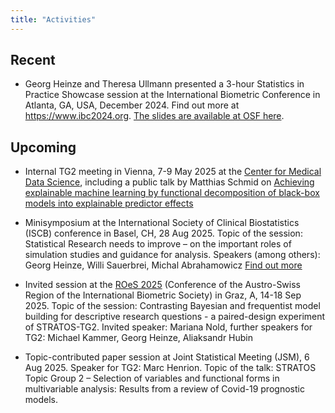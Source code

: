 ```yaml
---
title: "Activities"
---
```



## Recent

* Georg Heinze and Theresa Ullmann presented a 3-hour Statistics in Practice Showcase session at the International Biometric Conference in Atlanta, GA, USA, December 2024. Find out more at [https://www.ibc2024.org](https://www.ibc2024.org/events/showcase). [The slides are available at OSF here](https://osf.io/a5gtk/).

## Upcoming

* Internal TG2 meeting in Vienna, 7-9 May 2025 at the [Center for Medical Data Science](https://data-science.meduniwien.ac.at), including a public talk by Matthias Schmid on [Achieving explainable machine learning by functional decomposition of black-box models into explainable predictor effects](https://viennabiometrics.github.io/abstracts/20250805_WBS_Schmid.pdf)

* Minisymposium at the International Society of Clinical Biostatistics (ISCB) conference in Basel, CH, 28 Aug 2025. Topic of the session: Statistical Research needs to improve – on the important roles of simulation studies and guidance for analysis. Speakers (among others): Georg Heinze, Willi Sauerbrei, Michal Abrahamowicz [Find out more](https://iscb2025.info/mini-symposia.html#mini-symposium-3-statistical-research-needs-to-improve-on-the-important-roles-of-simulation-studies-and-guidance-for-analysis)

* Invited session at the [ROeS 2025](https://roes2025.at/index.html) (Conference of the Austro-Swiss Region of the International Biometric Society) in Graz, A, 14-18 Sep 2025. Topic of the session: Contrasting Bayesian and frequentist model building for descriptive research questions - a paired-design experiment of STRATOS-TG2. Invited speaker: Mariana Nold, further speakers for TG2: Michael Kammer, Georg Heinze, Aliaksandr Hubin

* Topic-contributed paper session at Joint Statistical Meeting (JSM), 6 Aug 2025. Speaker for TG2: Marc Henrion. Topic of the talk: STRATOS Topic Group 2 – Selection of variables and functional forms in multivariable analysis: Results from a review of Covid-19 prognostic models.



